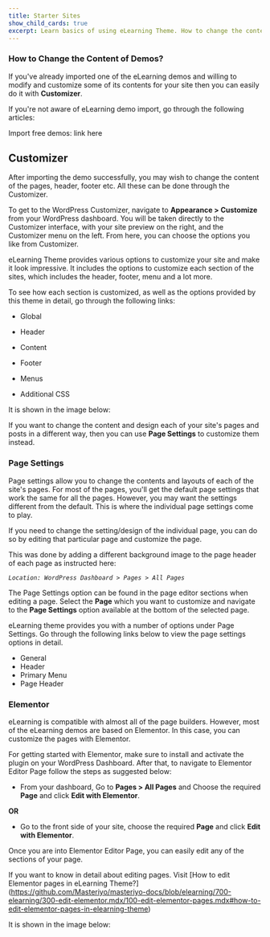 ---
title: Starter Sites
show_child_cards: true
excerpt: Learn basics of using eLearning Theme. How to change the content of Demos.
---

### How to Change the Content of Demos? 

 If you've already imported one of the eLearning demos and willing to modify and customize some of its contents for your site then you can easily do it with **Customizer**. 
 
If you're not aware of eLearning demo import, go through the following articles: 

Import free demos: link here 

## Customizer

After importing the demo successfully, you may wish to change the content of the pages, header, footer etc. All these can be done through the Customizer. 
 
To get to the WordPress Customizer, navigate to **Appearance > Customize** from your WordPress dashboard. You will be taken directly to the Customizer interface, with your site preview on the right, and the Customizer menu on the left. From here, you can choose the options you like from Customizer. 
 
eLearning Theme provides various options to customize your site and make it look impressive. It includes the options to customize each section of the sites, which includes the header, footer, menu and a lot more.

To see how each section is customized, as well as the options provided by this theme in detail, go through the following links:

- Global 

- Header 

- Content 

- Footer 

- Menus 

- Additional CSS 

It is shown in the image below: 


If you want to change the content and design each of your site's pages and posts in a different way, then you can use **Page Settings** to customize them instead.

### Page Settings
Page settings allow you to change the contents and layouts of each of the site's pages. For most of the pages, you'll get the default page settings that work the same for all the pages. However, you may want the settings different from the default. This is where the individual page settings come to play. 
 
If you need to change the setting/design of the individual page, you can do so by editing that particular page and customize the page.  
 
This was done by adding a different background image to the page header of each page as instructed here: 

*```Location: WordPress Dashboard > Pages > All Pages ```*

The Page Settings option can be found in the page editor sections when editing a page. Select the **Page** which you want to customize and navigate to the **Page Settings** option available at the bottom of the selected page.

eLearning theme provides you with a number of options under Page Settings. Go through the following links below to view the page settings options in detail.

- General 
- Header 
- Primary Menu 
- Page Header 


### Elementor
eLearning is compatible with almost all of the page builders. However, most of the eLearning demos are based on Elementor. In this case, you can customize the pages with Elementor.

For getting started with Elementor, make sure to install and activate the plugin on your WordPress Dashboard. After that, to navigate to Elementor Editor Page follow the steps as suggested below: 

- From your dashboard, Go to **Pages > All Pages** and Choose the required **Page** and click **Edit with Elementor**. 

**OR**

- Go to the front side of your site, choose the required **Page** and click **Edit with Elementor**.

Once you are into Elementor Editor Page, you can easily edit any of the sections of your page. 

If you want to know in detail about editing pages. Visit [How to edit Elementor pages in eLearning Theme?] (https://github.com/Masteriyo/masteriyo-docs/blob/elearning/700-elearning/300-edit-elementor.mdx/100-edit-elementor-pages.mdx#how-to-edit-elementor-pages-in-elearning-theme) 

It is shown in the image below: 


